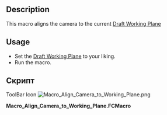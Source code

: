 <languages/>

{{Macro
|Name=Macro Align Camera to Working Plane
|Icon=Macro_Align_Camera_to_Working_Plane.png
|Description=This macro aligns the camera to the current [[Draft SelectPlane|Draft Working Plane]]
|Author=yorik
|Version=0.1
|Date=2017-03-16
|Download=[https://www.freecadweb.org/wiki/images/f/fd/Macro_Align_Camera_to_Working_Plane.png ToolBar Icon]
|FCVersion=All
|SeeAlso=[[Macro Align Working Plane to Camera|Macro Align Working Plane to Camera]] [[File:Macro_Align_Working_Plane_to_Camera.png|24px]] 
}}

==Description==

This macro aligns the camera to the current [[Draft SelectPlane|Draft Working Plane]]

==Usage==

* Set the [[Draft SelectPlane|Draft Working Plane]] to your liking.
* Run the macro.

<span id="Script"></span>
==Скрипт== 

ToolBar Icon
[[Image:Macro_Align_Camera_to_Working_Plane.png]]

'''Macro_Align_Camera_to_Working_Plane.FCMacro'''

{{MacroCode|code=
import FreeCAD,FreeCADGui
c = FreeCADGui.ActiveDocument.ActiveView.getCameraNode()
r = FreeCAD.DraftWorkingPlane.getRotation().Rotation.Q
c.orientation.setValue(r)
}}

{{clear}}